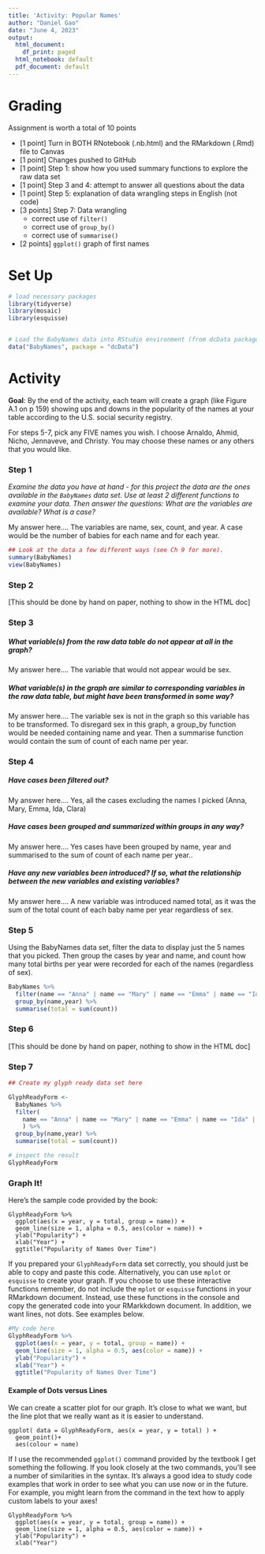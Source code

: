 ```yaml
---
title: 'Activity: Popular Names'
author: "Daniel Gao"
date: "June 4, 2023"
output:
  html_document:
    df_print: paged
  html_notebook: default
  pdf_document: default
---
```



# Grading

Assignment is worth a total of 10 points

* [1 point] Turn in BOTH RNotebook (.nb.html) and the RMarkdown (.Rmd) file to Canvas
* [1 point] Changes pushed to GitHub
* [1 point] Step 1: show how you used summary functions to explore the raw data set
* [1 point] Step 3 and 4: attempt to answer all questions about the data
* [1 point] Step 5: explanation of data wrangling steps in English (not code)
* [3 points] Step 7: Data wrangling
    * correct use of `filter()`
    * correct use of `group_by()`
    * correct use of `summarise()`
* [2 points] `ggplot()` graph of first names 



# Set Up

```r
# load necessary packages
library(tidyverse)
library(mosaic)
library(esquisse)


# Load the BabyNames data into RStudio environment (from dcData package)
data("BabyNames", package = "dcData")
```

# Activity

**Goal**: By the end of the activity, each team will create a graph (like Figure A.1 on p 159) showing ups and downs in the popularity of the names at your table according to the U.S. social security registry.  

For steps 5-7, pick any FIVE names you wish. I choose Arnaldo, Ahmid, Nicho, Jennaveve, and Christy. You may choose these names or any others that you would like. 


### Step 1

*Examine the data you have at hand - for this project the data are the ones available in the `BabyNames` data set. Use at least 2 different functions to examine your data. Then answer the questions: What are the variables are available? What is a case?*

My answer here.... 
The variables are name, sex, count, and year.
A case would be the number of babies for each name and for each year.

```r
## Look at the data a few different ways (see Ch 9 for more).
summary(BabyNames)
view(BabyNames)
```

### Step 2

[This should be done by hand on paper, nothing to show in the HTML doc]


### Step 3 

##### What variable(s) from the raw data table do not appear at all in the graph?

My answer here.... 
The variable that would not appear would be sex.

##### What variable(s) in the graph are similar to corresponding variables in the raw data table, but might have been transformed in some way?

My answer here.... 
The variable sex is not in the graph so this variable has to be transformed. To disregard sex in this graph, a group_by function would be needed containing name and year. Then a summarise function would contain the sum of count of each name per year.

### Step 4

##### Have cases been filtered out?

My answer here.... 
Yes, all the cases excluding the names I picked (Anna, Mary, Emma, Ida, Clara)

##### Have cases been grouped and summarized within groups in any way?

My answer here.... 
Yes cases have been grouped by name, year and summarised to the sum of count of each name per year..

##### Have any new variables been introduced?  If so, what the relationship between the new variables and existing variables?

My answer here.... 
A new variable was introduced named total, as it was the sum of the total count of each baby name per year regardless of sex.

### Step 5
Using the BabyNames data set, filter the data to display just the 5 names that you picked.  Then group the cases by year and name, and count how many total births per year were recorded for each of the names (regardless of sex).  

```r
BabyNames %>% 
  filter(name == "Anna" | name == "Mary" | name == "Emma" | name == "Ida" | name == "Clara") %>%
  group_by(name,year) %>%
  summarise(total = sum(count))
```


### Step 6

[This should be done by hand on paper, nothing to show in the HTML doc]

### Step 7

```r
## Create my glyph ready data set here

GlyphReadyForm <- 
  BabyNames %>% 
  filter(
    name == "Anna" | name == "Mary" | name == "Emma" | name == "Ida" | name == "Clara"
    ) %>%
  group_by(name,year) %>%
  summarise(total = sum(count))

# inspect the result
GlyphReadyForm

```


### Graph It!

Here's the sample code provided by the book:

```
GlyphReadyForm %>%
  ggplot(aes(x = year, y = total, group = name)) + 
  geom_line(size = 1, alpha = 0.5, aes(color = name)) + 
  ylab("Popularity") + 
  xlab("Year") +
  ggtitle("Popularity of Names Over Time")
```

If you prepared your `GlyphReadyForm` data set correctly, you should just be able to copy and paste this code. Alternatively, you can use `mplot` or `esquisse` to create your graph. If you choose to use these interactive functions remember, do not include the `mplot` or `esquisse` functions in your RMarkdown document. Instead, use these functions in the console and copy the generated code into your RMarkkdown document. In addition, we want lines, not dots. See examples below. 


```r
#My code here 
GlyphReadyForm %>%
  ggplot(aes(x = year, y = total, group = name)) + 
  geom_line(size = 1, alpha = 0.5, aes(color = name)) + 
  ylab("Popularity") + 
  xlab("Year") +
  ggtitle("Popularity of Names Over Time")

```



#### Example of Dots versus Lines

We can create a scatter plot for our graph. It's close to what we want, but the line plot that we really want as it is easier to understand.

```
ggplot( data = GlyphReadyForm, aes(x = year, y = total) ) +
  geom_point()+
  aes(colour = name) 
```

If I use the recommended `ggplot()` command provided by the textbook I get something the following.  If you look closely at the two commands, you'll see a number of similarities in the syntax.  It's always a good idea to study code examples that work in order to see what you can use now or in the future.  For example, you might learn from the command in the text how to apply custom labels to your axes!

```
GlyphReadyForm %>%
  ggplot(aes(x = year, y = total, group = name)) + 
  geom_line(size = 1, alpha = 0.5, aes(color = name)) + 
  ylab("Popularity") + 
  xlab("Year")
```

